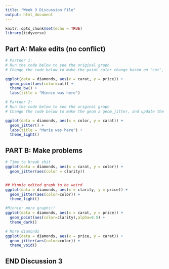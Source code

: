 ```yaml
---
title: "Week 3 Discussion File"
output: html_document
---
```


```r
knitr::opts_chunk$set(echo = TRUE)
library(tidyverse)
```

## Part A: Make edits (no conflict)

```r
# Partner 1: 
# Run the code below to see the original graph
# Change the code below to make the point color change based on 'cut', and update the theme to theme_bw(). Update the title to include your first name. 

ggplot(data = diamonds, aes(x = carat, y = price)) +
  geom_point(aes(color=cut)) +
  theme_bw() +
  labs(title = "Minnie was here")
```

```r
# Partner 2: 
# Run the code below to see the original graph
# Change the code below to make the geom a geom_jitter, and update the theme to theme_light. Update the title to include your first name. 

ggplot(data = diamonds, aes(x = color, y = carat)) +
  geom_jitter() +
  labs(title = "Marie was here") +
  theme_light()

```

## PART B: Make problems

```r


# Time to break shit
ggplot(data = diamonds, aes(x = carat, y = color)) +
  geom_jitter(aes(color = clarity))


## Minnie edited graph to be weird
ggplot(data = diamonds, aes(x = clarity, y = price)) +
  geom_jitter(aes(color=color)) +
  theme_light()

```

```r


#Minnie: more graphs!!
ggplot(data = diamonds, aes(x = carat, y = price)) +
  geom_point(aes(color=clarity),alpha=0.5) +
  theme_dark()

# More diamonds
ggplot(data = diamonds, aes(x = price, y = carat)) +
  geom_jitter(aes(color=color)) +
  theme_void()


```

## END Discussion 3
